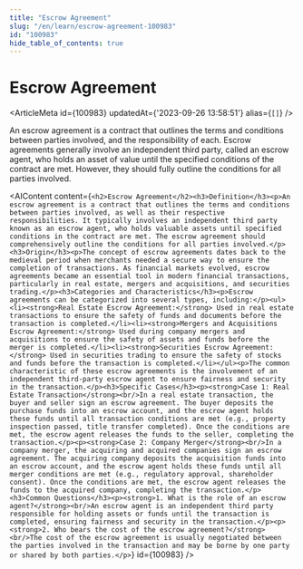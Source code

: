 ```yaml
---
title: "Escrow Agreement"
slug: "/en/learn/escrow-agreement-100983"
id: "100983"
hide_table_of_contents: true
---
```



# Escrow Agreement

<ArticleMeta id={100983} updatedAt={'2023-09-26 13:58:51'} alias={`[]`} />
<div className='border-solid border-b border-t-0 my-4 border-[var(--ifm-color-gray-300)]' />

An escrow agreement is a contract that outlines the terms and conditions between parties involved, and the responsibility of each. Escrow agreements generally involve an independent third party, called an escrow agent, who holds an asset of value until the specified conditions of the contract are met. However, they should fully outline the conditions for all parties involved.

<AIContent content={`<h2>Escrow Agreement</h2><h3>Definition</h3><p>An escrow agreement is a contract that outlines the terms and conditions between parties involved, as well as their respective responsibilities. It typically involves an independent third party known as an escrow agent, who holds valuable assets until specified conditions in the contract are met. The escrow agreement should comprehensively outline the conditions for all parties involved.</p><h3>Origin</h3><p>The concept of escrow agreements dates back to the medieval period when merchants needed a secure way to ensure the completion of transactions. As financial markets evolved, escrow agreements became an essential tool in modern financial transactions, particularly in real estate, mergers and acquisitions, and securities trading.</p><h3>Categories and Characteristics</h3><p>Escrow agreements can be categorized into several types, including:</p><ul><li><strong>Real Estate Escrow Agreement:</strong> Used in real estate transactions to ensure the safety of funds and documents before the transaction is completed.</li><li><strong>Mergers and Acquisitions Escrow Agreement:</strong> Used during company mergers and acquisitions to ensure the safety of assets and funds before the merger is completed.</li><li><strong>Securities Escrow Agreement:</strong> Used in securities trading to ensure the safety of stocks and funds before the transaction is completed.</li></ul><p>The common characteristic of these escrow agreements is the involvement of an independent third-party escrow agent to ensure fairness and security in the transaction.</p><h3>Specific Cases</h3><p><strong>Case 1: Real Estate Transaction</strong><br/>In a real estate transaction, the buyer and seller sign an escrow agreement. The buyer deposits the purchase funds into an escrow account, and the escrow agent holds these funds until all transaction conditions are met (e.g., property inspection passed, title transfer completed). Once the conditions are met, the escrow agent releases the funds to the seller, completing the transaction.</p><p><strong>Case 2: Company Merger</strong><br/>In a company merger, the acquiring and acquired companies sign an escrow agreement. The acquiring company deposits the acquisition funds into an escrow account, and the escrow agent holds these funds until all merger conditions are met (e.g., regulatory approval, shareholder consent). Once the conditions are met, the escrow agent releases the funds to the acquired company, completing the transaction.</p><h3>Common Questions</h3><p><strong>1. What is the role of an escrow agent?</strong><br/>An escrow agent is an independent third party responsible for holding assets or funds until the transaction is completed, ensuring fairness and security in the transaction.</p><p><strong>2. Who bears the cost of the escrow agreement?</strong><br/>The cost of the escrow agreement is usually negotiated between the parties involved in the transaction and may be borne by one party or shared by both parties.</p>`} id={100983} />
